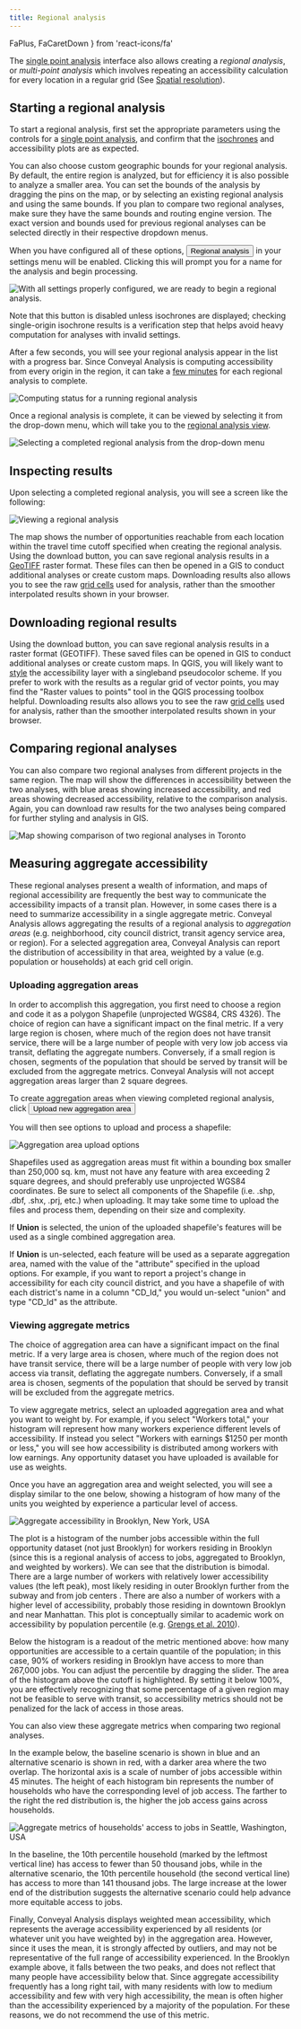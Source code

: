 ```yaml
---
title: Regional analysis
---
```


  FaPlus,
  FaCaretDown
} from 'react-icons/fa'


The [single point analysis](/analysis) interface also allows creating a *regional analysis*, or *multi-point analysis* which involves repeating an accessibility calculation for every location in a regular grid (See [Spatial resolution](/analysis/methodology#spatial-grid)).

## Starting a regional analysis

To start a regional analysis, first set the appropriate parameters using the controls for a [single point analysis](/analysis), and confirm that the [isochrones](/glossary#isochrone) and accessibility plots are as expected.

You can also choose custom geographic bounds for your regional analysis. By default, the entire region is analyzed, but for efficiency it is also possible to analyze a smaller area. You can set the bounds of the analysis by dragging the pins on the map, or by selecting an existing regional analysis and using the same bounds. If you plan to compare two regional analyses, make sure they have the same bounds and routing engine version. The exact version and bounds used for previous regional analyses can be selected directly in their respective dropdown menus. 

When you have configured all of these options, <Button variantColor='green'><FaPlus /> Regional analysis</Button> in your settings menu will be enabled. Clicking this will prompt you for a name for the analysis and begin processing. 

<Image 
  src='/img/ready-for-regional-analysis.png' 
  alt='With all settings properly configured, we are ready to begin a regional analysis.'
/>

Note that this button is disabled unless isochrones are displayed; checking single-origin isochrone results is a verification step that helps avoid heavy computation for analyses with invalid settings.

After a few seconds, you will see your regional analysis appear in the list with a progress bar. Since Conveyal Analysis is computing accessibility from every origin in the region, it can take a [few minutes](/learn-more/faq#how-long) for each regional analysis to complete.

<Image 
  src='/img/regional-progress.png'
  alt='Computing status for a running regional analysis'
/>

Once a regional analysis is complete, it can be viewed by selecting it from the drop-down menu, which will take you to the [regional analysis view](/analysis/regional).

<Image 
  src='/img/regional-selection.png' 
  alt='Selecting a completed regional analysis from the drop-down menu'
/>

## Inspecting results
Upon selecting a completed regional analysis, you will see a screen like the following:

<Image 
  src='/img/regional.png' 
  alt='Viewing a regional analysis'
/>

The map shows the number of opportunities reachable from each location within the travel time cutoff specified when creating the regional analysis. Using the download button, you can save regional analysis results in a [GeoTIFF](https://en.wikipedia.org/wiki/GeoTIFF) raster format. These files can then be opened in a GIS to conduct additional analyses or create custom maps. Downloading results also allows you to see the raw [grid cells](/analysis/methodology#spatial-resolution) used for analysis, rather than the smoother interpolated results shown in your browser.

## Downloading regional results

Using the download button, you can save regional analysis results in a raster format (GEOTIFF). These saved files can be opened in GIS to conduct additional analyses or create custom maps. In QGIS, you will likely want to [style](https://docs.qgis.org/2.8/en/training_manual/rasters/changing_symbology.html#basic-fa-changing-raster-layer-symbology) the accessibility layer with a singleband pseudocolor scheme. If you prefer to work with the results as a regular grid of vector points, you may find the "Raster values to points" tool in the QGIS processing toolbox helpful. Downloading results also allows you to see the raw [grid cells](/analysis/methodology#spatial-resolution) used for analysis, rather than the smoother interpolated results shown in your browser.

## Comparing regional analyses

You can also compare two regional analyses from different projects in the same region. The map will show the differences in accessibility between the two analyses, with blue areas showing increased accessibility, and red areas showing decreased accessibility, relative to the comparison analysis. Again, you can download raw results for the two analyses being compared for further styling and analysis in GIS.

<Image
  src='/img/regional-comparison.png'
  alt='Map showing comparison of two regional analyses in Toronto'
/>

## Measuring aggregate accessibility

These regional analyses present a wealth of information, and maps of regional accessibility are frequently the best way to communicate the accessibility impacts of a transit plan. However, in some cases there is a need to summarize accessibility in a single aggregate metric. Conveyal Analysis allows aggregating the results of a regional analysis to _aggregation areas_ (e.g. neighborhood, city council district, transit agency service area, or region). For a selected aggregation area, Conveyal Analysis can report the distribution of accessibility in that area, weighted by a value (e.g. population or households) at each grid cell origin.

### Uploading aggregation areas

In order to accomplish this aggregation, you first need to choose a region and code it as a polygon Shapefile (unprojected WGS84, CRS 4326). The choice of region can have a significant impact on the final metric. If a very large region is chosen, where much of the region does not have transit service, there will be a large number of people with very low job access via transit, deflating the aggregate numbers. Conversely, if a small region is chosen, segments of the population that should be served by transit will be excluded from the aggregate metrics. Conveyal Analysis will not accept aggregation areas larger than 2 square degrees.

To create aggregation areas when viewing completed regional analysis, click <Button variantColor='gray'>Upload new aggregation area <FaCaretDown /></Button>

You will then see options to upload and process a shapefile:

<Image
  src='/img/upload-aggregation-area.png'
  alt='Aggregation area upload options'
/>

Shapefiles used as aggregation areas must fit within a bounding box smaller than 250,000 sq. km, must not have any feature with area exceeding 2 square degrees, and should preferably use unprojected WGS84 coordinates. Be sure to select all components of the Shapefile (i.e. .shp, .dbf, .shx, .prj, etc.) when uploading. It may take some time to upload the files and process them, depending on their size and complexity.

If **Union** is selected, the union of the uploaded shapefile's features will be used as a single combined aggregation area.

If **Union** is un-selected, each feature will be used as a separate aggregation area, named with the value of the "attribute" specified in the upload options. For example, if you want to report a project's change in accessibility for each city council district, and you have a shapefile of with each district's name in a column "CD_Id," you would un-select "union" and type "CD_Id" as the attribute.

### Viewing aggregate metrics

The choice of aggregation area can have a significant impact on the final metric. If a very large area is chosen, where much of the region does not have transit service, there will be a large number of people with very low job access via transit, deflating the aggregate numbers. Conversely, if a small area is chosen, segments of the population that should be served by transit will be excluded from the aggregate metrics.

To view aggregate metrics, select an uploaded aggregation area and what you want to weight by. For example, if you select "Workers total," your histogram will represent how many workers experience different levels of accessibility. If instead you select "Workers with earnings \$1250 per month or less," you will see how accessibility is distributed among workers with low earnings. Any opportunity dataset you have uploaded is available for use as weights.

Once you have an aggregation area and weight selected, you will see a display similar to the one below, showing a histogram of how many of the units you weighted by experience a particular level of access.

<Image
  src='/img/aggregate-accessibility.png'
  alt='Aggregate accessibility in Brooklyn, New York, USA'
/>

The plot is a histogram of the number jobs accessible within the full opportunity dataset (not just Brooklyn) for workers residing in Brooklyn (since this is a regional analysis of access to jobs, aggregated to Brooklyn, and weighted by workers). We can see that the distribution is bimodal. There are a large number of workers with relatively lower accessibility values (the left peak), most likely residing in outer Brooklyn further from the subway and from job centers . There are also a number of workers with a higher level of accessibility, probably those residing in downtown Brooklyn and near Manhattan. This plot is conceptually similar to academic work on accessibility by population percentile (e.g. [Grengs et al. 2010](http://journals.sagepub.com/doi/10.1177/0739456X10363278)).

Below the histogram is a readout of the metric mentioned above: how many opportunities are accessible to a certain quantile of the population; in this case, 90% of workers residing in Brooklyn have access to more than 267,000 jobs. You can adjust the percentile by dragging the slider. The area of the histogram above the cutoff is highlighted. By setting it below 100%, you are effectively recognizing that some percentage of a given region may not be feasible to serve with transit, so accessibility metrics should not be penalized for the lack of access in those areas.

You can also view these aggregate metrics when comparing two regional analyses.

In the example below, the baseline scenario is shown in blue and an alternative scenario is shown in red, with a darker area where the two overlap. The horizontal axis is a scale of number of jobs accessible within 45 minutes. The height of each histogram bin represents the number of households who have the corresponding level of job access. The farther to the right the red distribution is, the higher the job access gains across households.

<Image
  src='/img/seattle-comparison.jpeg'
  alt="Aggregate metrics of households' access to jobs in Seattle, Washington, USA"
/>

In the baseline, the 10th percentile household (marked by the leftmost vertical line) has access to fewer than 50 thousand jobs, while in the alternative scenario, the 10th percentile household (the second vertical line) has access to more than 141 thousand jobs. The large increase at the lower end of the distribution suggests the alternative scenario could help advance more equitable access to jobs.

Finally, Conveyal Analysis displays weighted mean accessibility, which represents the average accessibility experienced by all residents (or whatever unit you have weighted by) in the aggregation area. However, since it uses the mean, it is strongly affected by outliers, and may not be representative of the full range of accessibility experienced. In the Brooklyn example above, it falls between the two peaks, and does not reflect that many people have accessibility below that. Since aggregate accessibility frequently has a long right tail, with many residents with low to medium accessibility and few with very high accessibility, the mean is often higher than the accessibility experienced by a majority of the population. For these reasons, we do not recommend the use of this metric.
